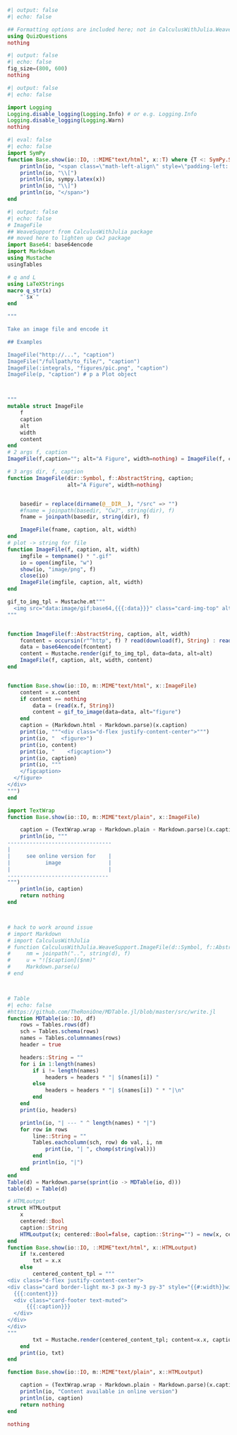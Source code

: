 ```julia
#| output: false
#| echo: false

## Formatting options are included here; not in CalculusWithJulia.WeaveSupport
using QuizQuestions
nothing
```

```julia
#| output: false
#| echo: false
fig_size=(800, 600)
nothing
```

```julia
#| output: false
#| echo: false

import Logging
Logging.disable_logging(Logging.Info) # or e.g. Logging.Info
Logging.disable_logging(Logging.Warn)
nothing
```

```julia
#| eval: false
#| echo: false
import SymPy
function Base.show(io::IO, ::MIME"text/html", x::T) where {T <: SymPy.SymbolicObject}
    println(io, "<span class=\"math-left-align\" style=\"padding-left: 4px; width:0; float:left;\"> ")
    println(io, "\\[")
    println(io, sympy.latex(x))
    println(io, "\\]")
    println(io, "</span>")
end

```

```julia
#| output: false
#| echo: false
# ImageFile
## WeaveSupport from CalculusWithJulia package
## moved here to lighten up CwJ package
import Base64: base64encode
import Markdown
using Mustache
usingTables

# q and L
using LaTeXStrings
macro q_str(x)
    "`$x`"
end

"""

Take an image file and encode it

## Examples

ImageFile("http://...", "caption")
ImageFile("/fullpath/to_file/", "caption")
ImageFile(:integrals, "figures/pic.png", "caption")
ImageFile(p, "caption") # p a Plot object



"""
mutable struct ImageFile
    f
    caption
    alt
    width
    content
end
# 2 args f, caption
ImageFile(f,caption=""; alt="A Figure", width=nothing) = ImageFile(f, caption, alt, width)

# 3 args dir, f, caption
function ImageFile(dir::Symbol, f::AbstractString, caption;
                   alt="A Figure", width=nothing)


    basedir = replace(dirname(@__DIR__), "/src" => "")
    #fname = joinpath(basedir, "CwJ", string(dir), f)
    fname = joinpath(basedir, string(dir), f)

    ImageFile(fname, caption, alt, width)
end
# plot -> string for file
function ImageFile(f, caption, alt, width)
    imgfile = tempname() * ".gif"
    io = open(imgfile, "w")
    show(io, "image/png", f)
    close(io)
    ImageFile(imgfile, caption, alt, width)
end

gif_to_img_tpl = Mustache.mt"""
  <img src="data:image/gif;base64,{{{:data}}}" class="card-img-top" alt="{{{:alt}}}">
"""


function ImageFile(f::AbstractString, caption, alt, width)
    fcontent = occursin(r"^http", f) ? read(download(f), String) : read(f, String)
    data = base64encode(fcontent)
    content = Mustache.render(gif_to_img_tpl, data=data, alt=alt)
    ImageFile(f, caption, alt, width, content)
end


function Base.show(io::IO, m::MIME"text/html", x::ImageFile)
    content = x.content
    if content == nothing
        data = (read(x.f, String))
        content = gif_to_image(data=data, alt="figure")
    end
    caption = (Markdown.html ∘ Markdown.parse)(x.caption)
    print(io, """<div class="d-flex justify-content-center">""")
    print(io, "  <figure>")
    print(io, content)
    print(io, "    <figcaption>")
    print(io, caption)
    print(io, """
    </figcaption>
  </figure>
</div>
""")
end

import TextWrap
function Base.show(io::IO, m::MIME"text/plain", x::ImageFile)

    caption = (TextWrap.wrap ∘ Markdown.plain ∘ Markdown.parse)(x.caption)
    println(io, """
---------------------------------
|
|     see online version for    |
|           image               |
|                               |
--------------------------------
""")
    println(io, caption)
    return nothing
end



# hack to work around issue
# import Markdown
# import CalculusWithJulia
# function CalculusWithJulia.WeaveSupport.ImageFile(d::Symbol, f::AbstractString, caption; kwargs...)
#     nm = joinpath("..", string(d), f)
#     u = "![$caption]($nm)"
#     Markdown.parse(u)
# end



# Table
#| echo: false
#https://github.com/TheRoniOne/MDTable.jl/blob/master/src/write.jl
function MDTable(io::IO, df)
    rows = Tables.rows(df)
    sch = Tables.schema(rows)
    names = Tables.columnnames(rows)
    header = true

    headers::String = ""
    for i in 1:length(names)
        if i != length(names)
            headers = headers * "| $(names[i]) "
        else
            headers = headers * "| $(names[i]) " * "|\n"
        end
    end
    print(io, headers)

    println(io, "| --- " ^ length(names) * "|")
    for row in rows
        line::String = ""
        Tables.eachcolumn(sch, row) do val, i, nm
            print(io, "| ", chomp(string(val)))
        end
        println(io, "|")
    end
end
Table(d) = Markdown.parse(sprint(io -> MDTable(io, d)))
table(d) = Table(d)

# HTMLoutput
struct HTMLoutput
    x
    centered::Bool
    caption::String
    HTMLoutput(x; centered::Bool=false, caption::String="") = new(x, centered, caption)
end
function Base.show(io::IO, ::MIME"text/html", x::HTMLoutput)
    if !x.centered
        txt = x.x
    else
        centered_content_tpl = """
<div class="d-flex justify-content-center">
<div class="card border-light mx-3 px-3 my-3 py-3" style="{{#:width}}width={{:width}}px{{/:width}}{{^:width}} max-width: 560px;{{/:width}}">
  {{{:content}}}
  <div class="card-footer text-muted">
      {{{:caption}}}
  </div>
</div>
</div>
"""
        txt = Mustache.render(centered_content_tpl; content=x.x, caption=x.caption)
    end
    print(io, txt)
end

function Base.show(io::IO, m::MIME"text/plain", x::HTMLoutput)

    caption = (TextWrap.wrap ∘ Markdown.plain ∘ Markdown.parse)(x.caption)
    println(io, "Content available in online version")
    println(io, caption)
    return nothing
end

nothing
```
